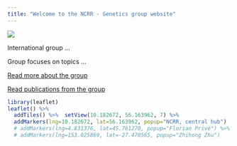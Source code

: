 ```yaml
---
title: "Welcome to the NCRR - Genetics group website"
---
```


![](C:/Users/au576454/Documents/ncrr-genetics\picsandembeds/grp.png)

International group ... 

Group focuses on topics ...     

[Read more about the group](who.html)  

[Read publications from the group](publications.html)

```r
library(leaflet)
leaflet() %>%
  addTiles() %>%  setView(10.182672, 56.163962, 7) %>% 
  addMarkers(lng=10.182672, lat=56.163962, popup="NCRR, central hub")
  # addMarkers(lng=4.831376, lat=45.761270, popup="Florian Privé") %>%
  # addMarkers(lng=153.025869, lat=-27.470565, popup="Zhihong Zhu")
```
